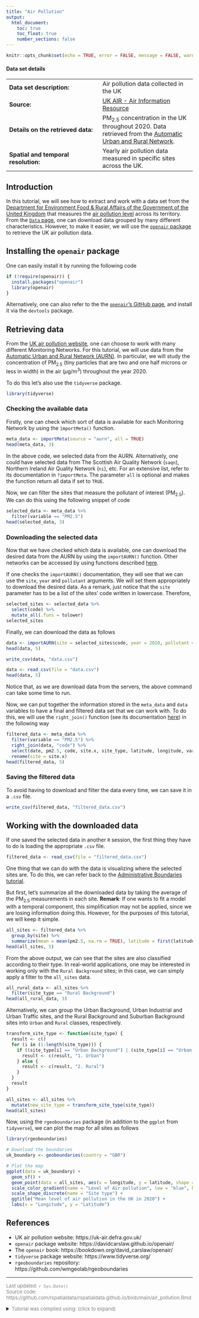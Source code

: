 ```yaml
---
title: "Air Pollution"
output:
  html_document:
    toc: true
    toc_float: true
    number_sections: false
---
```


```r
knitr::opts_chunk$set(echo = TRUE, error = FALSE, message = FALSE, warning = FALSE)
```

#### Data set details

|||
| ----------- | ----------- |
| **Data set description:** | Air pollution data collected in the UK |
| **Source:**   | [UK AIR - Air Information Resource](https://uk-air.defra.gov.uk/) |
| **Details on the retrieved data:**   | $\text{PM}_{2.5}$ concentration in the UK throughout 2020. Data retrieved from the [Automatic Urban and Rural Network](https://uk-air.defra.gov.uk/networks/network-info?view=aurn). |
| **Spatial and temporal resolution:**  | Yearly air pollution data measured in specific sites across the UK. |


## Introduction

In this tutorial, we will see how to extract and work with a data set from the [Department for Environment Food & Rural Affairs of the Government of the United Kingdom](https://www.gov.uk/government/organisations/department-for-environment-food-rural-affairs) that measures the [air pollution level](https://uk-air.defra.gov.uk/) across its territory. From the [`Data` page](https://uk-air.defra.gov.uk/data/), one can download data grouped by many different characteristics. However, to make it easier, we will use the [`openair` package](https://davidcarslaw.github.io/openair/) to retrieve the UK air pollution data.

## Installing the `openair` package

One can easily install it by running the following code

```r
if (!require(openair)) {
  install.packages("openair")
  library(openair)
}
```

Alternatively, one can also refer to the the [`openair`'s GitHub page](https://github.com/davidcarslaw/openair), and install it via the `devtools` package.

## Retrieving data

From the [UK air pollution website](https://uk-air.defra.gov.uk/), one can choose to work with many different Monitoring Networks. For this tutorial, we will use data from the [Automatic Urban and Rural Network (AURN)](https://uk-air.defra.gov.uk/networks/network-info?view=aurn). In particular, we will study the concentration of $\text{PM}_{2.5}$ (tiny particles that are two and one half microns or less in width) in the air $(\mu\text{g}/\text{m}^3)$ throughout the year 2020.

To do this let's also use the `tidyverse` package.

```r
library(tidyverse)
```

### Checking the available data

Firstly, one can check which sort of data is available for each Monitoring Network by using the `ìmportMeta()` function.

```r
meta_data <- importMeta(source = "aurn", all = TRUE)
head(meta_data, 3)
```

In the above code, we selected data from the AURN. Alternatively, one could have selected data from The Scottish Air Quality Network (`saqn`), Northern Ireland Air Quality Network (`ni`), etc. For an extensive list, refer to its documentation in `?importMeta`. The parameter `all` is optional and makes the function return all data if set to `TRUE`.

Now, we can filter the sites that measure the pollutant of interest ($\text{PM}_{2.5}$). We can do this using the following snippet of code

```r
selected_data <- meta_data %>%
  filter(variable == "PM2.5")
head(selected_data, 3)
```

### Downloading the selected data

Now that we have checked which data is available, one can download the desired data from the AURN by using the `importAURN()` function. Other networks can be accessed by using functions described [here](https://davidcarslaw.github.io/openair/reference/index.html).

If one checks the `importAURN()` documentation, they will see that we can use the `site`, `year` and `pollutant` arguments. We will set them appropriately to download the desired data. As a remark, just notice that the `site` parameter has to be a list of the sites' code written in lowercase. Therefore,

```r
selected_sites <- selected_data %>%
  select(code) %>%
  mutate_all(.funs = tolower)
selected_sites
```

Finally, we can download the data as follows

```r
data <- importAURN(site = selected_sites$code, year = 2020, pollutant = "pm2.5")
head(data, 5)
```
```r
write_csv(data, "data.csv")
```
```r
data <- read_csv(file = "data.csv")
head(data, 5)
```

Notice that, as we are download data from the servers, the above command can take some time to run.

Now, we can put together the information stored in the `meta_data` and `data` variables to have a final and filtered data set that we can work with. To do this, we will use the `right_join()` function (see its documentation [here](https://dplyr.tidyverse.org/reference/join.html)) in the following way

```r
filtered_data <- meta_data %>%
  filter(variable == "PM2.5") %>%
  right_join(data, "code") %>%
  select(date, pm2.5, code, site.x, site_type, latitude, longitude, variable) %>%
  rename(site = site.x)
head(filtered_data, 5)
```

### Saving the filtered data

To avoid having to download and filter the data every time, we can save it in a `.csv` file.

```r
write_csv(filtered_data, "filtered_data.csv")
```

## Working with the downloaded data

If one saved the selected data in another `R` session, the first thing they have to do is loading the appropriate `.csv` file.

```r
filtered_data <- read_csv(file = "filtered_data.csv")
```

One thing that we can do with the data is visualizing where the selected sites are. To do this, we can refer back to the [Administrative Boundaries tutorial](https://rspatialdata.github.io/admin_boundaries.html). 

But first, let's summarize all the downloaded data by taking the average of the $\text{PM}_{2.5}$ measurements in each site.  **Remark**: If one wants to fit a model with a temporal component, this simplification may not be applied, since we are losing information doing this. However, for the purposes of this tutorial, we will keep it simple.

```r
all_sites <- filtered_data %>%
  group_by(site) %>%
  summarize(mean = mean(pm2.5, na.rm = TRUE), latitude = first(latitude), longitude = first(longitude), site_type = first(site_type))
head(all_sites, 5)
```

From the above output, we can see that the sites are also classified according to their type. In real-world applications, one may be interested in working only with the `Rural Background` sites; in this case, we can simply apply a filter to the `all_sites` data.

```r
all_rural_data <- all_sites %>%
  filter(site_type == "Rural Background")
head(all_rural_data, 3)
```

Alternatively, we can group the Urban Background, Urban Industrial and Urban Traffic sites, and the Rural Background and Suburban Background sites into `Urban` and `Rural` classes, respectively.

```r
transform_site_type <- function(site_type) {
  result <- c()
  for (i in (1:length(site_type))) {
    if ((site_type[i] == "Urban Background") | (site_type[i] == "Urban Industrial") | (site_type[i] == "Urban Traffic")) {
      result <- c(result, "1. Urban")
    } else {
      result <- c(result, "2. Rural")
    }
  }
  result
}

all_sites <- all_sites %>%
  mutate(new_site_type = transform_site_type(site_type))
head(all_sites)
```

Now, using the `rgeoboundaries` package (in addition to the `ggplot` from `tidyverse`), we can plot the map for all sites as follows

```r
library(rgeoboundaries)

# Download the boundaries
uk_boundary <- geoboundaries(country = "GBR")

# Plot the map
ggplot(data = uk_boundary) +
  geom_sf() +
  geom_point(data = all_sites, aes(x = longitude, y = latitude, shape = new_site_type, color = mean), size = 3) +
  scale_color_gradient(name = "Level of Air pollution", low = "blue", high = "red") +
  scale_shape_discrete(name = "Site type") +
  ggtitle("Mean level of air pollution in the UK in 2020") +
  labs(x = "Longitude", y = "Latitude")
```

## References

- UK air pollution website: https://uk-air.defra.gov.uk/
- `openair` package website: https://davidcarslaw.github.io/openair/
- The `openair` book: https://bookdown.org/david_carslaw/openair/
- `tidyverse` package website: https://www.tidyverse.org/
- `rgeoboundaries` repository: https://github.com/wmgeolab/rgeoboundaries

---

<p style ="color:grey; font-size: 13px;">  
Last updated: `r Sys.Date()`  
Source code: https://github.com/rspatialdata/rspatialdata.github.io/blob/main/air_pollution.Rmd 
<details>
<summary><span style ="color:grey; font-size: 13px;">Tutorial was complied using: (click to expand)</span></summary>
```r
sessionInfo()
```
</details>
</p>
